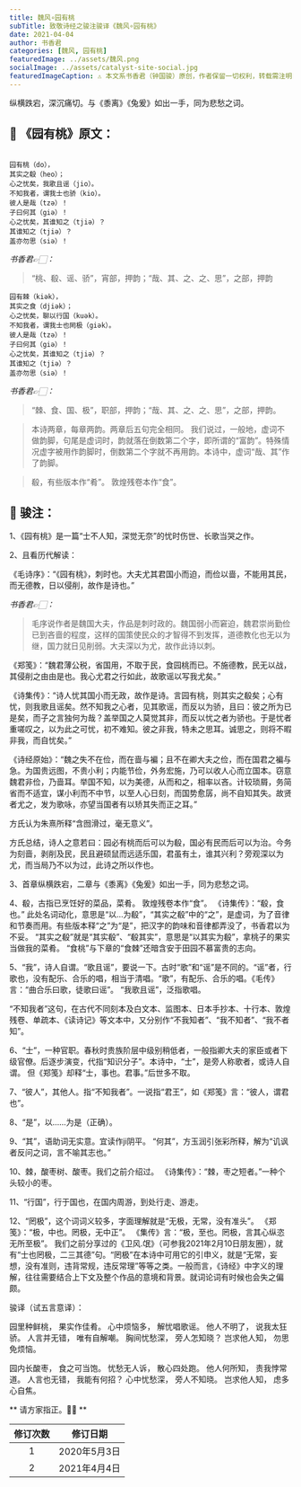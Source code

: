 ```yaml
---
title: 魏风∘园有桃
subTitle: 致敬诗经之骏注骏译《魏风∘园有桃》 
date: 2021-04-04 
author: 书香君
categories: [魏风, 园有桃]
featuredImage: ../assets/魏风.png
socialImage: ../assets/catalyst-site-social.jpg
featuredImageCaption: ⚠️️ 本文系书香君（钟国骏）原创，作者保留一切权利，转载需注明出处。
---
```


纵横跌宕，深沉痛切。与《黍离》《兔爰》如出一手，同为悲愁之词。

## 🌼 《园有桃》原文：
```

园有桃（do），
其实之殽（heo）；
心之忧矣，我歌且谣（jio）。
不知我者，谓我士也骄（kio）。
彼人是哉（tzə）！
子曰何其（giə）！
心之忧矣，其谁知之（tjiə）？
其谁知之（tjiə）？
盖亦勿思（siə）！

```
*书香君👉🏻：* 

> “桃、殽、谣、骄”，宵部，押韵；“哉、其、之、之、思”，之部，押韵

```
园有棘（kiək），
其实之食（djiək）；
心之忧矣，聊以行国（kuək）。
不知我者，谓我士也罔极（giək）。
彼人是哉（tzə）！
子曰何其（giə）！
心之忧矣，其谁知之（tjiə）？
其谁知之（tjiə）？
盖亦勿思（siə）！

```
*书香君👉🏻：* 

> “棘、食、国、极”，职部，押韵；“哉、其、之、之、思”，之部，押韵。

> 本诗两章，每章两韵。两章后五句完全相同。
我们说过，一般地，虚词不做韵脚，句尾是虚词时，韵就落在倒数第二个字，即所谓的“富韵”。特殊情况虚字被用作韵脚时，倒数第二个字就不再用韵。本诗中，虚词“哉、其”作了韵脚。

> 殽，有些版本作“肴”。
> 敦煌残卷本作“食”。

## 🍁️ 骏注：

1、《园有桃》是一篇“士不人知，深觉无奈”的忧时伤世、长歌当哭之作。

2、且看历代解读：

《毛诗序》：“《园有桃》，刺时也。大夫尤其君国小而迫，而俭以啬，不能用其民，而无德教，日以侵削，故作是诗也。”

*书香君👉🏻：* 

> 毛序说作者是魏国大夫，作品是刺时政的。魏国弱小而窘迫，魏君崇尚勤俭已到吝啬的程度，这样的国策使民众的才智得不到发挥，道德教化也无以为继，国力就日见削弱。大夫深以为尤，故作此诗以刺。

《郑笺》：“魏君薄公税，省国用，不取于民，食园桃而已。不施德教，民无以战，其侵削之由由是也。我心尤君之行如此，故歌谣以写我尤矣。”

《诗集传》：“诗人忧其国小而无政，故作是诗。言园有桃，则其实之殽矣；心有忧，则我歌且谣矣。然不知我之心者，见其歌谣，而反以为骄，且曰：彼之所为已是矣，而子之言独何为哉？盖举国之人莫觉其非，而反以忧之者为骄也。于是忧者重嗟叹之，以为此之可忧，初不难知。彼之非我，特未之思耳。诚思之，则将不暇非我，而自忧矣。”

《诗经原始》：“魏之失不在俭，而在啬与褊；且不在卿大夫之俭，而在国君之褊与急。为国贵远图，不贵小利；内能节俭，外务宏施，乃可以收人心而立国本。窃意魏君非俭，乃啬耳。举国不知，以为美德，从而和之，相率以吝。计较琐屑，务简省而不适宜，谋小利而不中节，以至人心日刻，而国势愈孱，尚不自知其失。故贤者尤之，发为歌咏，亦望当国者有以矫其失而正之耳。”

方氏认为朱熹所释“含囫滑过，毫无意义”。

方氏总结，诗人之意若曰：园必有桃而后可以为殽，国必有民而后可以为治。今务为刻啬，剥削及民，民且避硕鼠而远适乐国，君虽有土，谁其兴利？旁观深以为尤，而当局乃不以为过，此诗之所以作也。

3、首章纵横跌宕，二章与《黍离》《兔爰》如出一手，同为悲愁之词。

4、殽，古指已烹饪好的菜品，菜肴。
敦煌残卷本作“食”。
《诗集传》：“殽，食也。”
此处名词动化，意思是“以…为殽”，“其实之殽”中的“之”，是虚词，为了音律和节奏而用。有些版本释“之”为“是”，把汉字的韵味和音律都弄没了，书香君以为不妥。
“其实之殽”就是“其实殽”、“殽其实”，意思是“以其实为殽”，拿桃子的果实当做我的菜肴。
“食桃”与下章的“食棘”还暗含安于田园不慕富贵的志向。

5、“我”，诗人自谓。“歌且谣”，要说一下。古时“歌”和“谣”是不同的。“谣”者，行歌也，没有配乐、合乐的唱，相当于清唱。“歌”，有配乐、合乐的唱。《毛传》言：“曲合乐曰歌，徒歌曰谣”。
“我歌且谣”，泛指歌唱。

“不知我者”这句，在古代不同刻本及白文本、监图本、日本手抄本、十行本、敦煌残卷、单疏本、《读诗记》等文本中，又分别作“不我知者”、“我不知者”、“我不者知”。

6、“士”，一种官职。春秋时贵族阶层中级别稍低者，一般指卿大夫的家臣或者下级官僚。后逐步演变，代指“知识分子”。本诗中，“士”，是旁人称歌者，或诗人自谓。
但《郑笺》却释“士，事也。君事。”后世多不取。

7、“彼人”，其他人。指“不知我者”。一说指“君王”，如《郑笺》言：“彼人，谓君也”。

8、“是”，以……为是（正确）。

9、“其”，语助词无实意。宜读作ji阴平。
“何其”，方玉润引张彩所释，解为“讥讽者反问之词，言不喻其志也。”

10、棘，酸枣树、酸枣。我们之前介绍过。
《诗集传》：“棘，枣之短者。”一种个头较小的枣。

11、“行国”，行于国也，在国内周游，到处行走、游走。

12、“罔极”，这个词词义较多，字面理解就是“无极，无常，没有准头”。
《郑笺》：“极，中也。罔极，无中正”。
《集传》言：“极，至也。罔极，言其心纵恣无所至极”。
我们之前分享过的《卫风.氓》（可参我2021年2月10日朋友圈），就有“士也罔极，二三其德”句。“罔极”在本诗中可用它的引申义，就是“无常，妄想，没有准则，违背常规，违反常理”等等之类。一般而言，《诗经》中字义的理解，往往需要结合上下文及整个作品的意境和背景。就词论词有时候也会失之偏颇。

骏译（试五言意译）：

园里种鲜桃，
果实作佳肴。
心中烦恼多，
解忧唱歌谣。
他人不明了，
说我太狂骄。
人言并无错，
唯有自解嘲。
胸间忧愁深，
旁人怎知晓？
岂求他人知，
勿思免烦恼。

园内长酸枣，
食之可当饱。
忧愁无人诉，
散心四处跑。
他人何所知，
责我悖常道。
人言也无错，
我能有何招？
心中忧愁深，
旁人不知晓。
岂求他人知，
虑多心自焦。

** 请方家指正。🙏🏻 **

| 修订次数      | 修订日期 | 
|   :----: |    :----:   | 
| 1    | 2020年5月3日       | 
| 2    | 2021年4月4日       | 
